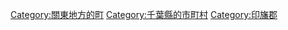 {{Commonscat|Sakae, Chiba}}
{{Catmore}}

{{DEFAULTSORT:Sakae}}
[[Category:關東地方的町|Category:關東地方的町]]
[[Category:千葉縣的市町村|Category:千葉縣的市町村]]
[[Category:印旛郡|Category:印旛郡]]